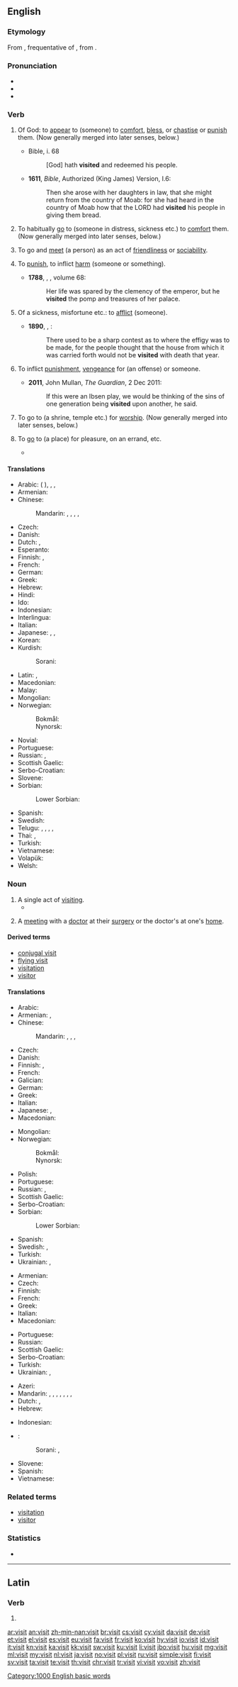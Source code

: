 {{also|visít}}
==English==

===Etymology===
From {{etyl|la|en}} {{m|la|vīsitō}}, frequentative of {{m|la|vīsō||behold, survey}}, from {{m|la|videō||see}}.

===Pronunciation===
* {{IPA|/ˈvɪzɪt/|lang=en}}
* {{audio|en-us-visit.ogg|Audio (US)|lang=en}}
* {{rhymes|ɪzɪt|lang=en}}

===Verb===
{{en-verb}}

# {{context|transitive|lang=en}} Of God: to [[appear]] to (someone) to [[comfort]], [[bless]], or [[chastise]] or [[punish]] them. (Now generally merged into later senses, below.) {{defdate|from 13th c.}}
#* Bible, {{w|Gospel of Luke|Luke}} i. 68
#*: [God] hath '''visited''' and redeemed his people.
#* '''1611''', ''Bible'', Authorized (King James) Version, {{w|Book of Ruth|Ruth}} I.6:
#*: Then she arose with her daughters in law, that she might return from the country of Moab: for she had heard in the country of Moab how that the LORD had '''visited''' his people in giving them bread.
# {{context|transitive|lang=en}} To habitually [[go]] to (someone in distress, sickness etc.) to [[comfort]] them. (Now generally merged into later senses, below.) {{defdate|from 13th c.}}
# {{context|transitive|intransitive|lang=en}} To go and [[meet]] (a person) as an act of [[friendliness]] or [[sociability]]. {{defdate|from 14th c.}}
# {{context|transitive|now|_|rare|lang=en}} To [[punish]], to inflict [[harm]] {{term|upon}} (someone or something). {{defdate|from 14th c.}}
#* '''1788''', {{w|Edward Gibbon}}, ''{{w|The History of the Decline and Fall of the Roman Empire}}'', volume 68:
#*: Her life was spared by the clemency of the emperor, but he '''visited''' the pomp and treasures of her palace.
# {{context|transitive|lang=en}} Of a sickness, misfortune etc.: to [[afflict]] (someone). {{defdate|from 14th c.}}
#* '''1890''', {{w|James George Frazer}}, ''{{w|The Golden Bough}}'':
#*: There used to be a sharp contest as to where the effigy was to be made, for the people thought that the house from which it was carried forth would not be '''visited''' with death that year.
# {{context|transitive|lang=en}} To inflict [[punishment]], [[vengeance]] for (an offense) {{term|on}} or {{term|upon}} someone. {{defdate|from 14th c.}}
#* '''2011''', John Mullan, ''The Guardian'', 2 Dec 2011:
#*: If this were an Ibsen play, we would be thinking of the sins of one generation being '''visited''' upon another, he said.
# {{context|transitive|lang=en}} To go to (a shrine, temple etc.) for [[worship]]. (Now generally merged into later senses, below.) {{defdate|from 14th c.}}
# {{context|transitive|lang=en}} To [[go]] to (a place) for pleasure, on an errand, etc. {{defdate|from 15th c.}}
#* {{quote-book|year=1918|author={{w|W. B. Maxwell}}|chapter=19
|title=[http://openlibrary.org/works/OL1097634W The Mirror and the Lamp]
|passage=Nothing was too small to receive attention, if a supervising eye could suggest improvements likely to conduce to the common welfare. Mr. Gordon Burnage, for instance, personally '''visited''' dust-bins and back premises, accompanied by a sort of village bailiff, going his round like a commanding officer doing billets.}}

====Translations====
{{trans-top|to go and meet (someone)}}
* Arabic: {{t|ar|زار|tr=zaara}} ({{qualifier|present tense}} {{t|ar|يزور|tr=yazūru}}), {{t|ar|اعتمر|tr=i`tamara}}, {{t|ar|وفد|tr=wafada}}, {{t|ar|الْتم|tr=iltamma}}
* Armenian: {{t+|hy|այցելել|tr=ayc'elel}}
* Chinese:
*: Mandarin: {{t+|cmn|訪問|sc=Hani}}, {{t+|cmn|访问|tr=fǎngwèn|sc=Hani}}, {{t+|cmn|看望|tr=kànwàng|sc=Hani}}, {{t|cmn|參觀|sc=Hani}}, {{t+|cmn|参观|tr=cānguān|sc=Hani}}
* Czech: {{t|cs|navštívit}}
* Danish: {{t+|da|besøge}}
* Dutch: {{t+|nl|bezoeken}}, {{t+|nl|opzoeken}}
* Esperanto: {{t|eo|viziti}}
* Finnish: {{t+|fi|käydä}}, {{t+|fi|vierailla}}
* French: {{t+|fr|visiter}}
* German: {{t+|de|besuchen}}
* Greek: {{t+|el|επισκέπτομαι|tr=episképtome}}
* Hebrew: {{t|he|ביקר|tr=bikér}}
* Hindi: {{t|hi|पधारना|tr=padhāranā}}
* Ido: {{t+|io|vizitar}}
* Indonesian: {{t+|id|kunjung}}
* Interlingua: {{t|ia|visitar}}
* Italian: {{t+|it|visitare}}
* Japanese: {{t+|ja|訪れる|tr=おとずれる, otozureru}}, {{t|ja|訪ねる|tr=たずねる, tazuneru}}, {{t+|ja|訪問|alt=訪問する|tr=ほうもんする, hōmon-surú}}
* Korean: {{t+|ko|방문하다|tr=bangmunhada}}
* Kurdish:
*: Sorani: {{t|ku|میوانی|tr=meewAni|sc=ku-Arab}}
{{trans-mid}}
* Latin: {{t|la|viso}}, {{t|la|visito}}
* Macedonian: {{t|mk|посетува|tr=posétuva}}
* Malay: {{t+|ms|lawat}}
* Mongolian: {{t-needed|mn}}
* Norwegian:
*: Bokmål: {{t+|no|besøke}}
*: Nynorsk: {{t|nn|gjeste}}
* Novial: {{t|nov|visita}}
* Portuguese: {{t+|pt|visitar}}
* Russian: {{t+|ru|посещать|impf|tr=poseščát’}}, {{t+|ru|посетить|pf|tr=posetít’}}
* Scottish Gaelic: {{t|gd|tadhail}}
* Serbo-Croatian: {{t|sh|pòsjetiti}}
* Slovene: {{t+|sl|obiskati}}
* Sorbian:
*: Lower Sorbian: {{t|dsb|woglědaś k}}
* Spanish: {{t+|es|visitar}}
* Swedish: {{t+|sv|besöka}}
* Telugu: {{t+|te|చూడు|tr=cūḍu}}, {{t+|te|చూచు|tr=cūcu}}, {{t+|te|దర్శించు|tr=darśin̄cu}}, {{t|te|సందర్శిమ్చు|tr=sandarśimcu}}, {{t|te|సందర్శకుడు|tr=sandarśakuḍu}}
* Thai: {{t+|th|หา|tr=hăa}}, {{t|th|เยี่ยม|tr=yîam}}
* Turkish: {{t+|tr|ziyaret etmek}}
* Vietnamese: {{t+|vi|thăm}}
* Volapük: {{t+|vo|visitön}}
* Welsh: {{t+|cy|ymweld}}
{{trans-bottom}}

{{trans-see|to inflict|inflict}}

{{trans-see|to avenge|avenge}}

===Noun===
{{en-noun}}

# A single act of [[visit#Verb|visiting]].
#*{{quote-book|year=1899|author={{w|Stephen Crane}}
|title=[[s:Twelve O'Clock|Twelve O'Clock]]|chapter=1
|passage=There was some laughter, and Roddle was left free to expand his ideas on the periodic '''visits''' of cowboys to the town. “Mason Rickets, he had ten big punkins a-sittin' in front of his store, an' them fellers from the Upside-down-F ranch shot 'em up […].”}}
# {{label|en|medicine|insurance}} A [[meeting]] with a [[doctor]] at their [[surgery]] or the doctor's at one's [[home]].

====Derived terms====
* [[conjugal visit]]
* [[flying visit]]
* [[visitation]]
* [[visitor]]

====Translations====
{{trans-top|single act of visiting}}
* Arabic: {{t|ar|زيارة|f|tr=ziyaara}}
* Armenian: {{t|hy|այց|tr=ayc'}}, {{t|hy|այցելություն|tr=ayc'elut'yun}}
* Chinese:
*: Mandarin: {{t+|cmn|訪問|sc=Hani}}, {{t+|cmn|访问|tr=fǎngwèn|sc=Hani}}, {{t|cmn|往訪|sc=Hani}}, {{t|cmn|往访|tr=wǎngfǎng|sc=Hani}}
* Czech: {{t+|cs|návštěva|f}}
* Danish: {{t+|da|besøg|n}}
* Finnish: {{t+|fi|käynti}}, {{t+|fi|vierailu}}
* French: {{t+|fr|visite|f}}
* Galician: {{t|gl|viaxe|f}}
* German: {{t+|de|Besuch|m}}
* Greek: {{t+|el|επίσκεψη|f|tr=epískepsi}}
* Italian: {{t+|it|visita}}
* Japanese: {{t+|ja|訪問|tr=hōmon}}, {{t|ja|往訪|tr=ōhō}}
* Macedonian: {{t|mk|посета|f|tr=póseta}}
{{trans-mid}}
* Mongolian: {{t-needed|mn}}
* Norwegian:
*: Bokmål: {{t+|nb|besøk|n}}
*: Nynorsk: {{t|nn|besøk|n}}
* Polish: {{t+|pl|wizyta|f}}
* Portuguese: {{t+|pt|visita|f}}
* Russian: {{t+|ru|визит|m|tr=vizít}}, {{t+|ru|посещение|n|tr=poseščénije}}
* Scottish Gaelic: {{t|gd|tadhal|m}}
* Serbo-Croatian: {{t|sh|pȍsjet|m}}
* Sorbian:
*: Lower Sorbian: {{t|dsb|woglěd|m}}
* Spanish: {{t+|es|visita|f}}
* Swedish: {{t+|sv|besök|n}}, {{t+|sv|visit|c}}
* Turkish: {{t+|tr|ziyaret}}
* Ukrainian: {{t|uk|візит|m|tr=vizýt|sc=Cyrl}}, {{t|uk|візита|m|tr=vizýta|sc=Cyrl}}
{{trans-bottom}}

{{trans-top|meeting with a doctor}}
* Armenian: {{t|hy|այց|tr=ayc'}}
* Czech: {{t+|cs|návštěva|f}}
* Finnish: {{t+|fi|käynti}}
* French: {{t+|fr|consultation|f}}
* Greek: {{t+|el|επίσκεψη|f|tr=epískepsi}}
* Italian: {{t+|it|visita}}
* Macedonian: {{t|mk|посета|f|tr=póseta}}
{{trans-mid}}
* Portuguese: {{t+|pt|consulta|f}}
* Russian: {{t+|ru|визит|m|tr=vizít}}
* Scottish Gaelic: {{t|gd|tadhal|m}}
* Serbo-Croatian: {{t|sh|pȍsjet|m}}
* Turkish: {{t+|tr|ziyaret}}
* Ukrainian: {{t|uk|візит|m|tr=vizýt|sc=Cyrl}}, {{t|uk|візита|m|tr=vizýta|sc=Cyrl}}
{{trans-bottom}}

{{checktrans-top}}
* Azeri: {{t+check|az|görüş}}
* Mandarin: {{t+check|cmn|探訪|sc=Hani}}, {{t+check|cmn|探访|tr=tànfǎng|sc=Hani}}, {{t-check|cmn|訪視|sc=Hani}}, {{t-check|cmn|访视|tr=fǎngshì|sc=Hani}}, {{t-check|cmn|參觀|sc=Hani}}, {{t+check|cmn|参观|tr=cānguān|sc=Hani}}, {{t+check|cmn|觀光|sc=Hani}}, {{t+check|cmn|观光|tr=guānguāng|sc=Hani}}
* Dutch: {{t+check|nl|bezoek|n}}, {{t+check|nl|visite|f}}
* Hebrew: {{t-check|he|סיור|tr=si'ûr}}
{{trans-mid}}
* Indonesian: {{t-check|id|[[kunjung|kunjungan]]}}
* {{ttbc|ku}}:
*: Sorani: {{t|ku|میوانداری|tr=meewAndAree|sc=ku-Arab}}, {{t+|ku|سه‌ردان|tr=sardAn|sc=ku-Arab}}
* Slovene: {{t+check|sl|obisk|m}}
* Spanish: {{t+check|es|visita|f}}
* Vietnamese: {{t-check|vi|đi thăm}}
{{trans-bottom}}

===Related terms===
* [[visitation]]
* [[visitor]]

===Statistics===
* {{rank|immediately|trees|filled|637|visit|follow|chance|happened}}

[[Category:1000 English basic words]]

----

==Latin==

===Verb===
{{la-verb-form|vīsit}}

# {{conjugation of|vīsō||3|s|pres|act|ind|lang=la}}

[[ar:visit]]
[[an:visit]]
[[zh-min-nan:visit]]
[[br:visit]]
[[cs:visit]]
[[cy:visit]]
[[da:visit]]
[[de:visit]]
[[et:visit]]
[[el:visit]]
[[es:visit]]
[[eu:visit]]
[[fa:visit]]
[[fr:visit]]
[[ko:visit]]
[[hy:visit]]
[[io:visit]]
[[id:visit]]
[[it:visit]]
[[kn:visit]]
[[ka:visit]]
[[kk:visit]]
[[sw:visit]]
[[ku:visit]]
[[li:visit]]
[[jbo:visit]]
[[hu:visit]]
[[mg:visit]]
[[ml:visit]]
[[my:visit]]
[[nl:visit]]
[[ja:visit]]
[[no:visit]]
[[pl:visit]]
[[ru:visit]]
[[simple:visit]]
[[fi:visit]]
[[sv:visit]]
[[ta:visit]]
[[te:visit]]
[[th:visit]]
[[chr:visit]]
[[tr:visit]]
[[vi:visit]]
[[vo:visit]]
[[zh:visit]]